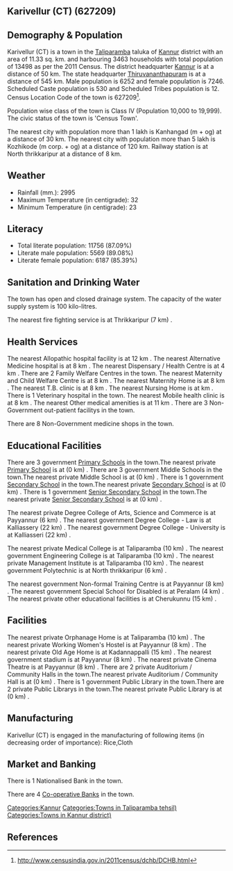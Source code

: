 {{Infobox settlement
| name=Karivellur (CT)
| native_name=
| native_name_lang=
| other_name=
| nickname=
| settlement_type=Town
| image_skyline=
| image_alt=
| image_caption=
| pushpin_map=India Kerala
| pushpin_label_position=right
| pushpin_map_alt=
| pushpin_map_caption=Location in Kerala, India
| latd=
| latm=
| lats=
| latNS=
| longd=
| longm=
| longs=
| longEW=
| coordinates_display=inline,title
| subdivision_type=Country
| subdivision_name={{flag|India}}
| subdivision_type1=[[States and territories of India|State]]
| subdivision_name1=Kerala 
| subdivision_type2=[[List of districts of India|District]]
| subdivision_name2=Kannur
| subdivision_type3=Tahsil
| subdivision_name3=Taliparamba
| website=
| established_title=<!-- Established -->
| established_date=
| founder=
| named_for=
| government_type=
| governing_body=
| unit_pref=Metric
| area_footnotes=
| area_rank=
| area_total_km2=11.33
| elevation_footnotes=
| elevation_m=
| population_total=13498
| population_as_of=2011
| population_rank=
| population_density_km2=1191
| population_demonym=
| population_footnotes=
| demographics_type1=Languages=
| demographics1_title1=Official=
| demographics1_info1=[[Malayalam language|Malayalam]]
| timezone1=[[Indian Standard Time|IST]]
| utc_offset1==+5:30
| postal_code_type=[[Postal Index Number|PIN]]
| postal_code=
| area_code_type=Telephone code
| area_code=
| registration_plate=
| blank1_name_sec1=Nearest city
| blank1_info_sec1=[[Kanhangad  (m + og)]]
| blank2_name_sec1=[[Human sex ratio|Sex ratio]]
| blank2_info_sec1=1158
| blank3_name_sec1=Literacy
| blank3_info_sec1=87.09%
| blank1_name_sec2=[[2011 Census of India|2011 census]] code
| blank1_info_sec2=627209
| footnotes=
}}

== Karivellur (CT) (627209) ==

== Demography & Population ==

Karivellur (CT) is a town in the [[Taliparamba]] taluka of [[Kannur]] district with an area of 11.33 sq. km. and harbouring 3463 households with total population of 13498 as per the 2011 Census. The district headquarter [[Kannur]] is at a distance of 50 km. The state headquarter [[Thiruvananthapuram]] is at a distance of 545 km. Male population is 6252 and female population is 7246. Scheduled Caste population is 530 and Scheduled Tribes population is 12. Census Location Code of the town is 627209<ref>http://www.censusindia.gov.in/2011census/dchb/DCHB.html</ref>.

Population wise class of the town is Class IV (Population 10,000 to 19,999).
The civic status of the town is 'Census Town'.

The nearest city with population more than 1 lakh is Kanhangad  (m + og) at a distance of 30 km. The nearest city with population more than 5 lakh is Kozhikode (m corp. + og) at a distance of 120 km. Railway station is at North thrikkaripur at a distance of 8 km.


== Weather ==  
* Rainfall (mm.): 2995 
* Maximum Temperature (in centigrade): 32
* Minimum Temperature (in centigrade): 23


== Literacy ==  
* Total literate population: 11756 (87.09%)
* Literate male population: 5569 (89.08%)
* Literate female population: 6187 (85.39%)


== Sanitation and Drinking Water ==  
The town has open and closed drainage system.
The capacity of the water supply system is 100 kilo-litres.

The nearest fire fighting service is at Thrikkaripur (7 km) .


== Health Services ==
The nearest Allopathic hospital facility is at 12 km .
The nearest Alternative Medicine hospital is at 8 km .
The nearest Dispensary / Health Centre is at 4 km .
There are 2 Family Welfare Centres in the town.
The nearest Maternity and Child Welfare Centre is at 8 km .
The nearest Maternity Home is at 8 km .
The nearest T.B. clinic is at 8 km .
The nearest Nursing Home is at  km .
There is 1 Veterinary hospital in the town.
The nearest Mobile health clinic is at 8 km .
The nearest Other medical amenities is at 11 km .
There are 3 Non-Government out-patient facilitys in the town.


There are 8 Non-Government medicine shops in the town.


== Educational Facilities ==
There are 3 government [[Primary School]]s in the town.The nearest private [[Primary School]] is at  (0 km) .
There are 3 government Middle Schools in the town.The nearest private Middle School is at  (0 km) .
There is 1 government [[Secondary School]] in the town.The nearest private [[Secondary School]] is at  (0 km) .
There is 1 government [[Senior Secondary School]] in the town.The nearest private [[Senior Secondary School]] is at  (0 km) .
 
 
 
 
 
The nearest private Degree College of Arts, Science and Commerce is at Payyannur  (6 km) .
The nearest government Degree College - Law is at Kalliassery (22 km) .
The nearest government Degree College - University is at Kalliasseri (22 km) .
 
The nearest private Medical College is at Taliparamba (10 km) .
The nearest government Engineering College is at Taliparamba  (10 km) .
The nearest private Management Institute is at Taliparamba  (10 km) .
The nearest government Polytechnic is at North thrikkaripur  (6 km) .
 
The nearest government Non-formal Training Centre is at Payyannur (8 km) .
The nearest government Special School for Disabled is at Peralam (4 km) .
The nearest private other educational facilities is at Cherukunnu  (15 km) .


== Facilities ==
The nearest private Orphanage Home is at Taliparamba (10 km) .
The nearest private Working Women's Hostel is at Payyannur (8 km) .
The nearest private Old Age Home is at Kadannappalli (15 km) .
The nearest government stadium is at Payyannur (8 km) .
The nearest private Cinema Theatre is at Payyannur (8 km) .
There are 2 private Auditorium / Community Halls in the town.The nearest private Auditorium / Community Hall is at  (0 km) .
There is 1 government Public Library in the town.There are 2 private Public Librarys in the town.The nearest private Public Library is at  (0 km) .


== Manufacturing ==
Karivellur (CT) is engaged in the manufacturing of following items (in decreasing order of importance): Rice,Cloth


== Market and Banking ==
There is 1 Nationalised Bank in the town.

There are 4 [[Co-operative Bank]]s in the town.




[[Categories:Kannur]]
[[Categories:Towns in Taliparamba tehsil)]]
[[Categories:Towns in Kannur district)]]


== References ==
{{Reflist}}


